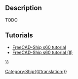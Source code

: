 <languages/>
<translate>

<!--T:1-->
{{Docnav
|[[Ship_ResistanceBlountFox|Resistance Blount and Fox prediction]]
|[[Ship_ResistanceSavitsky|Resistance Savitsky prediction]]
|[[Ship_Workbench|Ship]]
|IconL=Ship_ResistanceBlountFox.svg
|IconR=Ship_ResistanceSavitsky.svg
|IconC=Workbench_Ship.svg
}}

<!--T:2-->
{{GuiCommand
|Name=Ship ResistanceHoltrop
|MenuLocation=Resistance → Resistance Holtrop prediction
|Workbenches=[[Ship_Workbench|Ship]]
|Shortcut=
|SeeAlso=
}}

== Description == <!--T:3-->

<!--T:4-->
TODO

== Tutorials == <!--T:5-->

<!--T:6-->
* [[FreeCAD-Ship_s60_tutorial|FreeCAD-Ship s60 tutorial ]]
* [[FreeCAD-Ship_s60_tutorial_(II)|FreeCAD-Ship s60 tutorial (II)]]


<!--T:7-->
{{Docnav
|[[Ship_ResistanceBlountFox|Resistance Blount and Fox prediction]]
|[[Ship_ResistanceSavitsky|Resistance Savitsky prediction]]
|[[Ship_Workbench|Ship]]
|IconL=Ship_ResistanceBlountFox.svg
|IconR=Ship_ResistanceSavitsky.svg
|IconC=Workbench_Ship.svg
}}

</translate>
{{Userdocnavi{{#translation:}}}}
[[Category:Ship{{#translation:}}]]